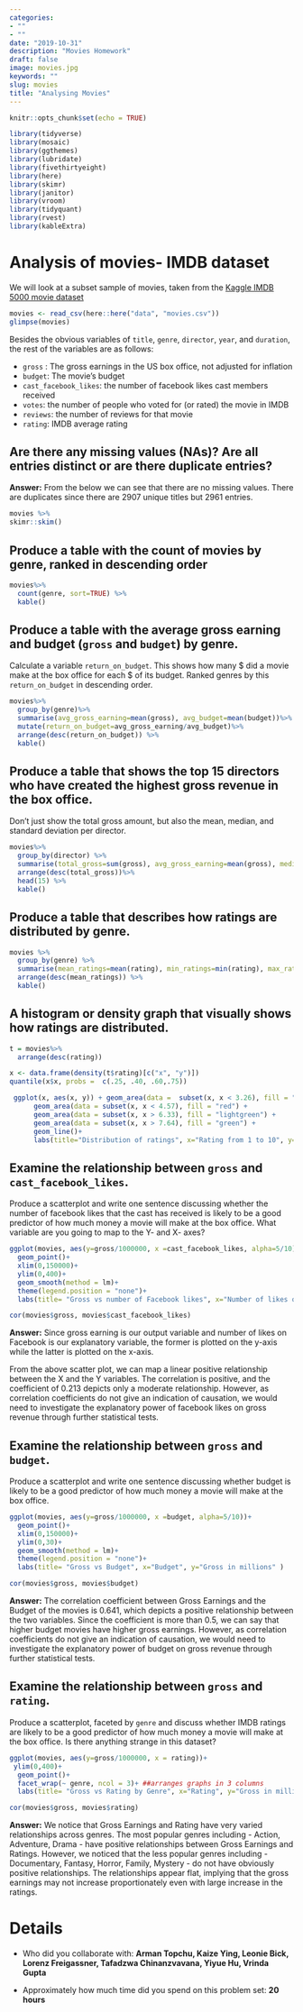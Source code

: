 ```yaml
---
categories:
- ""
- ""
date: "2019-10-31"
description: "Movies Homework"
draft: false
image: movies.jpg
keywords: ""
slug: movies
title: "Analysing Movies"
---
```



```r
knitr::opts_chunk$set(echo = TRUE)
```

```r
library(tidyverse)
library(mosaic)
library(ggthemes)
library(lubridate)
library(fivethirtyeight)
library(here)
library(skimr)
library(janitor)
library(vroom)
library(tidyquant)
library(rvest)
library(kableExtra)
```

# Analysis of movies- IMDB dataset

We will look at a subset sample of movies, taken from the [Kaggle IMDB 5000 movie dataset](https://www.kaggle.com/carolzhangdc/imdb-5000-movie-dataset)

```r

movies <- read_csv(here::here("data", "movies.csv"))
glimpse(movies)
```

Besides the obvious variables of `title`, `genre`, `director`, `year`, and `duration`, the rest of the variables are as follows:

-   `gross` : The gross earnings in the US box office, not adjusted for inflation
-   `budget`: The movie's budget
-   `cast_facebook_likes`: the number of facebook likes cast members received
-   `votes`: the number of people who voted for (or rated) the movie in IMDB
-   `reviews`: the number of reviews for that movie
-   `rating`: IMDB average rating

## Are there any missing values (NAs)? Are all entries distinct or are there duplicate entries?

**Answer:** From the below we can see that there are no missing values. There are duplicates since there are 2907 unique titles but 2961 entries.

```r
movies %>%
skimr::skim()
```

## Produce a table with the count of movies by genre, ranked in descending order

```r
movies%>%
  count(genre, sort=TRUE) %>%
  kable()
```

## Produce a table with the average gross earning and budget (`gross` and `budget`) by genre.

Calculate a variable `return_on_budget`. This shows how many \$ did a movie make at the box office for each \$ of its budget. Ranked genres by this `return_on_budget` in descending order.

```r
movies%>%
  group_by(genre)%>%
  summarise(avg_gross_earning=mean(gross), avg_budget=mean(budget))%>%
  mutate(return_on_budget=avg_gross_earning/avg_budget)%>%
  arrange(desc(return_on_budget)) %>%
  kable()
```

## Produce a table that shows the top 15 directors who have created the highest gross revenue in the box office.

Don't just show the total gross amount, but also the mean, median, and standard deviation per director.

```r
movies%>%
  group_by(director) %>%
  summarise(total_gross=sum(gross), avg_gross_earning=mean(gross), median_gross_earning=median(gross), sd_gross_earning=sd(gross)) %>%
  arrange(desc(total_gross))%>%
  head(15) %>%
  kable()
```

## Produce a table that describes how ratings are distributed by genre.

```r
movies %>%
  group_by(genre) %>%
  summarise(mean_ratings=mean(rating), min_ratings=min(rating), max_ratings=max(rating), sd_ratings=sd(rating)) %>%
  arrange(desc(mean_ratings)) %>%
  kable()
```

## A histogram or density graph that visually shows how ratings are distributed.

```r

t = movies%>%
  arrange(desc(rating))

x <- data.frame(density(t$rating)[c("x", "y")])
quantile(x$x, probs =  c(.25, .40, .60,.75))

 ggplot(x, aes(x, y)) + geom_area(data =  subset(x, x < 3.26), fill = "pink") +
      geom_area(data = subset(x, x < 4.57), fill = "red") +
      geom_area(data = subset(x, x > 6.33), fill = "lightgreen") +
      geom_area(data = subset(x, x > 7.64), fill = "green") +
      geom_line()+
      labs(title="Distribution of ratings", x="Rating from 1 to 10", y="", subtitle= "Percentiles: 25%, 40%, 60%, and 75%")
```

## Examine the relationship between `gross` and `cast_facebook_likes`.

Produce a scatterplot and write one sentence discussing whether the number of facebook likes that the cast has received is likely to be a good predictor of how much money a movie will make at the box office. What variable are you going to map to the Y- and X- axes?

```r
ggplot(movies, aes(y=gross/1000000, x =cast_facebook_likes, alpha=5/10))+
  geom_point()+
  xlim(0,150000)+
  ylim(0,400)+
  geom_smooth(method = lm)+
  theme(legend.position = "none")+
  labs(title= "Gross vs number of Facebook likes", x="Number of likes on Facebook", y="Gross in millions" )

cor(movies$gross, movies$cast_facebook_likes)
```

**Answer:** Since gross earning is our output variable and number of likes on Facebook is our explanatory variable, the former is plotted on the y-axis while the latter is plotted on the x-axis.

From the above scatter plot, we can map a linear positive relationship between the X and the Y variables. The correlation is positive, and the coefficient of 0.213 depicts only a moderate relationship. However, as correlation coefficients do not give an indication of causation, we would need to investigate the explanatory power of facebook likes on gross revenue through further statistical tests.

## Examine the relationship between `gross` and `budget`.

Produce a scatterplot and write one sentence discussing whether budget is likely to be a good predictor of how much money a movie will make at the box office.

```r
ggplot(movies, aes(y=gross/1000000, x =budget, alpha=5/10))+
  geom_point()+
  xlim(0,150000)+
  ylim(0,30)+
  geom_smooth(method = lm)+
  theme(legend.position = "none")+
  labs(title= "Gross vs Budget", x="Budget", y="Gross in millions" )

cor(movies$gross, movies$budget)
```

**Answer:** The correlation coefficient between Gross Earnings and the Budget of the movies is 0.641, which depicts a positive relationship between the two variables. Since the coefficient is more than 0.5, we can say that higher budget movies have higher gross earnings. However, as correlation coefficients do not give an indication of causation, we would need to investigate the explanatory power of budget on gross revenue through further statistical tests.

## Examine the relationship between `gross` and `rating`.

Produce a scatterplot, faceted by `genre` and discuss whether IMDB ratings are likely to be a good predictor of how much money a movie will make at the box office. Is there anything strange in this dataset?

```r
ggplot(movies, aes(y=gross/1000000, x = rating))+
 ylim(0,400)+
  geom_point()+
  facet_wrap(~ genre, ncol = 3)+ ##arranges graphs in 3 columns
  labs(title= "Gross vs Rating by Genre", x="Rating", y="Gross in millions" )

cor(movies$gross, movies$rating)
```

**Answer:** We notice that Gross Earnings and Rating have very varied relationships across genres. The most popular genres including - Action, Adventure, Drama - have positive relationships between Gross Earnings and Ratings. However, we noticed that the less popular genres including - Documentary, Fantasy, Horror, Family, Mystery - do not have obviously positive relationships. The relationships appear flat, implying that the gross earnings may not increase proportionately even with large increase in the ratings.

# Details

-   Who did you collaborate with: **Arman Topchu, Kaize Ying, Leonie Bick, Lorenz Freigassner, Tafadzwa Chinanzvavana, Yiyue Hu, Vrinda Gupta**

-   Approximately how much time did you spend on this problem set: **20 hours**